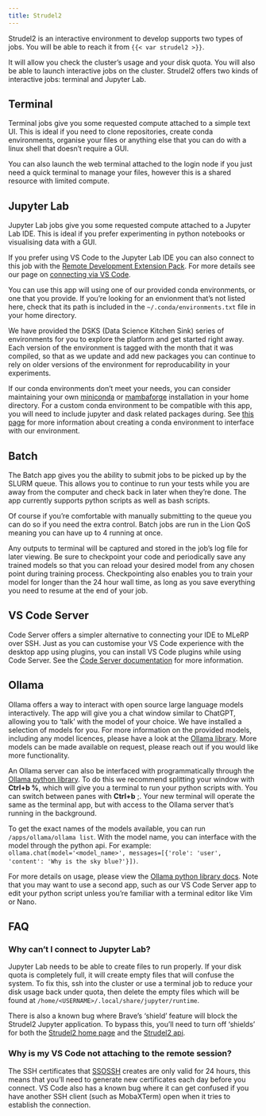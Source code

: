 ```yaml
---
title: Strudel2
---
```


Strudel2 is an interactive environment to develop supports two types of jobs. You will be able to reach it from `{{< var strudel2 >}}`.

It will allow you check the cluster's usage and your disk quota. You will also be able to launch interactive jobs on the cluster. Strudel2 offers two kinds of interactive jobs: terminal and Jupyter Lab.

## Terminal
Terminal jobs give you some requested compute attached to a simple text UI. This is ideal if you need to clone repositories, create conda environments, organise your files or anything else that you can do with a linux shell that doesn't require a GUI.

You can also launch the web terminal attached to the login node if you just need a quick terminal to manage your files, however this is a shared resource with limited compute.

## Jupyter Lab
Jupyter Lab jobs give you some requested compute attached to a Jupyter Lab IDE. This is ideal if you prefer experimenting in python notebooks or visualising data with a GUI.

If you prefer using VS Code to the Jupyter Lab IDE you can also connect to this job with the [Remote Development Extension Pack](https://aka.ms/vscode-remote/download/extension). For more details see our page on [connecting via VS Code](/connecting/vscode.qmd).

You can use this app will using one of our provided conda environments, or one that you provide. If you're looking for an envionment that's not listed here, check that its path is included in the `~/.conda/environments.txt` file in your home directory.

We have provided the DSKS (Data Science Kitchen Sink) series of environments for you to explore the platform and get started right away. Each version of the environment is tagged with the month that it was compiled, so that as we update and add new packages you can continue to rely on older versions of the environment for reproducability in your experiments.

If our conda environments don't meet your needs, you can consider maintaining your own [miniconda](https://docs.conda.io/en/latest/miniconda.html) or [mambaforge](https://mamba.readthedocs.io/en/latest/installation/mamba-installation.html) installation in your home directory. For a custom conda environment to be compatible with this app, you will need to include jupyter and dask related packages during. See [this page](/usage/custom.qmd) for more information about creating a conda environment to interface with our environment.

## Batch
The Batch app gives you the ability to submit jobs to be picked up by the SLURM queue. This allows you to continue to run your tests while you are away from the computer and check back in later when they're done. The app currently supports python scripts as well as bash scripts.

Of course if you're comfortable with manually submitting to the queue you can do so if you need the extra control. Batch jobs are run in the Lion QoS meaning you can have up to 4 running at once.

Any outputs to terminal will be captured and stored in the job's log file for later viewing. Be sure to checkpoint your code and periodically save any trained models so that you can reload your desired model from any chosen point during training process. Checkpointing also enables you to train your model for longer than the 24 hour wall time, as long as you save everything you need to resume at the end of your job.

## VS Code Server
Code Server offers a simpler alternative to connecting your IDE to MLeRP over SSH. Just as you can customise your VS Code experience with the desktop app using plugins, you can install VS Code plugins while using Code Server. See the [Code Server documentation](https://code.visualstudio.com/docs/remote/vscode-server) for more information.

## Ollama
Ollama offers a way to interact with open source large language models interactively. The app will give you a chat window similar to ChatGPT, allowing you to 'talk' with the model of your choice. We have installed a selection of models for you. For more information on the provided models, including any model licences, please have a look at the [Ollama library](https://ollama.com/library). More models can be made available on request, please reach out if you would like more functionality.

An Ollama server can also be interfaced with programmatically through the [Ollama python library](https://github.com/ollama/ollama-python). To do this we recommend splitting your window with **Ctrl+b %**, which will give you a terminal to run your python scripts with. You can switch between panes with **Ctrl+b** ;. Your new terminal will operate the same as the terminal app, but with access to the Ollama server that's running in the background. 

To get the exact names of the models available, you can run `/apps/ollama/ollama list`. With the model name, you can interface with the model through the python api. For example:  
`ollama.chat(model='<model_name>', messages=[{'role': 'user', 'content': 'Why is the sky blue?'}])`.

For more details on usage, please view the [Ollama python library docs](https://github.com/ollama/ollama-python). Note that you may want to use a second app, such as our VS Code Server app to edit your python script unless you're familiar with a terminal editor like Vim or Nano.

## FAQ
### Why can't I connect to Jupyter Lab?
Jupyter Lab needs to be able to create files to run properly. If your disk quota is completely full, it will create empty files that will confuse the system. To fix this, ssh into the cluster or use a terminal job to reduce your disk usage back under quota, then delete the empty files which will be found at `/home/<USERNAME>/.local/share/jupyter/runtime`.

There is also a known bug where Brave's 'shield' feature will block the Strudel2 Jupyter application. To bypass this, you'll need to turn off 'shields' for both the [Strudel2 home page](https://mlerp.cloud.edu.au/) and the [Strudel2 api](https://strudel2-api-dev.cloud.cvl.org.au/).

### Why is my VS Code not attaching to the remote session?
The SSH certificates that [SSOSSH](/connecting/ssh.qmd) creates are only valid for 24 hours, this means that you'll need to generate new certificates each day before you connect. VS Code also has a known bug where it can get confused if you have another SSH client (such as MobaXTerm) open when it tries to establish the connection.
